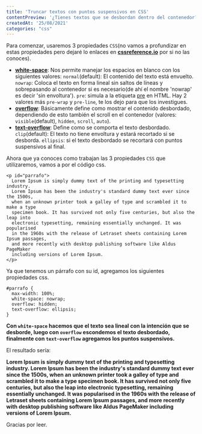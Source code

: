 ```yaml
--- 
title: 'Truncar textos con puntos suspensivos en CSS'
contentPreview: '¿Tienes textos que se desbordan dentro del contenedor?, probablemente quieras colocar los famosos puntos suspensivos al final del texto y asi evitar el desborte de texto, pues te enseño a como hacerlo.'
createdAt: '25/08/2021'
categories: "css"
---
```


Para comenzar, usaremos 3 propiedades `CSS`(no vamos a profundizar en estas propiedades pero dejaré lo enlaces en [**cssreference.io**](https://cssreference.io/) por si no las conoces).

* [**white-space**](https://cssreference.io/property/white-space/): Nos permite manejar los espacios en blanco con los siguientes valores:
`normal`(default): El contenido del texto está envuelto.
`nowrap`: Coloca el texto en forma lineal sin saltos de líneas y sobrepasando al contenedor si es necesario(de ahí el nombre 'nowrap' es decir 'sin envoltura').
`pre`: simula a la etiqueta [pre](https://developer.mozilla.org/es/docs/Web/HTML/Element/pre) en HTML.
Hay 2 valores más `pre-wrap` y `pre-line`, te los dejo para que los investigues.
* [**overflow**](https://cssreference.io/property/overflow/): Básicamente define como mostrar el contenido desbordado, dependiendo de esto también el scroll en el contenedor (valores: `visible`(default), `hidden`, `scroll`, `auto`). 
* [**text-overflow**](https://cssreference.io/property/text-overflow/): Define como se comporta el texto desbordado.
`clip`(default): El texto no tiene envoltura y estará recortado si se desborda.
`ellipsis`: si el texto desbordado se recortará con puntos suspensivos al final.

Ahora que ya conoces como trabajan las 3 propiedades `CSS` que utilizaremos, vamos a por el código css.

```
<p id="parrafo">
  Lorem Ipsum is simply dummy text of the printing and typesetting industry.
  Lorem Ipsum has been the industry's standard dummy text ever since the 1500s,
  when an unknown printer took a galley of type and scrambled it to make a type 
  specimen book. It has survived not only five centuries, but also the leap into
  electronic typesetting, remaining essentially unchanged. It was popularised 
  in the 1960s with the release of Letraset sheets containing Lorem Ipsum passages,
  and more recently with desktop publishing software like Aldus PageMaker
  including versions of Lorem Ipsum.
</p>
```
Ya que tenemos un párrafo con su id, agregamos los siguientes propiedades css.
```
#parrafo {
  max-width: 100%;
  white-space: nowrap;
  overflow: hidden;
  text-overflow: ellipsis;
}
```
**Con `white-space` hacemos que el texto sea lineal con la intención que se desborde, luego con `overflow` escondemos el texto desbordado, finalmente con `text-overflow` agregamos los puntos suspensivos.**

El resultado sería:

<div className="dark:text-white" style={{ padding: '15px 30px', whiteSpace: 'nowrap', overflow: 'hidden', textOverflow: 'ellipsis' }}>
  <strong>
    Lorem Ipsum is simply dummy text of the printing and typesetting industry.
    Lorem Ipsum has been the industry's standard dummy text ever since the 1500s,
    when an unknown printer took a galley of type and scrambled it to make a type 
    specimen book. It has survived not only five centuries, but also the leap into
    electronic typesetting, remaining essentially unchanged. It was popularised 
    in the 1960s with the release of Letraset sheets containing Lorem Ipsum passages,
    and more recently with desktop publishing software like Aldus PageMaker
    including versions of Lorem Ipsum.
  </strong>
</div>

Gracias por leer.

